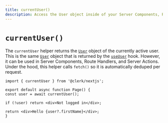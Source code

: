 ```yaml
---
title: currentUser()
description: Access the User object inside of your Server Components, Route Handlers, and Server Actions.
---
```


# `currentUser()`

The `currentUser` helper returns the [`User`][user-object] object of the currently active user. This is the same [`User`][user-object] object that is returned by the [`useUser`](/docs/references/react/use-user) hook. However, it can be used in Server Components, Route Handlers, and Server Actions. Under the hood, this helper calls `fetch()` so it is automatically deduped per request.

```tsx filename="app/page.[jsx/tsx]"
import { currentUser } from '@clerk/nextjs';

export default async function Page() {
const user = await currentUser();

if (!user) return <div>Not logged in</div>;

return <div>Hello {user?.firstName}</div>;
}
```

[user-object]: /docs/references/javascript/user/user